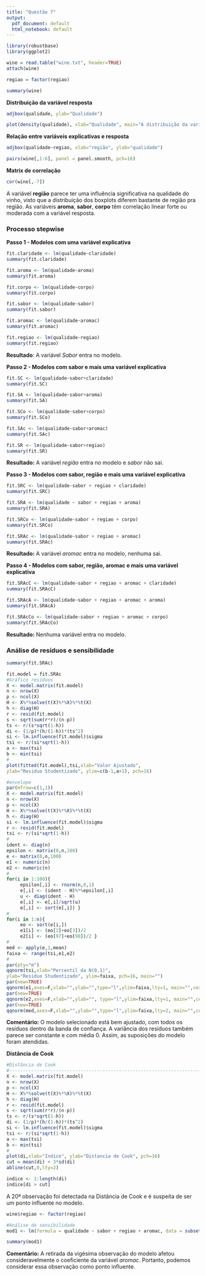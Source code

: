 ```yaml
---
title: "Questão 7"
output:
  pdf_document: default
  html_notebook: default
---
```


```r
library(robustbase)
library(ggplot2)
```


```r
wine = read.table("wine.txt", header=TRUE)
attach(wine)

regiao = factor(regiao)
```

```r
summary(wine)
```

**Distribuição da variável resposta**
```r
adjbox(qualidade, ylab="Qualidade")

plot(density(qualidade), xlab="Qualidade", main="A distribuição da variável resposta não \nse afasta muito de uma distribuição normal")
```
\newpage
**Relação entre variáveis explicativas e resposta**

```r
adjbox(qualidade~regiao, xlab="região", ylab="qualidade")
```

```r
pairs(wine[,1:6], panel = panel.smooth, pch=16)

```

**Matrix de correlação**
```r

cor(wine[,-7])
```
A variável **região** parece ter uma influência significativa na qualidade do vinho, visto que a distribuição dos boxplots diferem bastante de região pra região. As variáveis **aroma**, **sabor**, **corpo** têm correlação linear forte ou moderada com a variável resposta. \newpage

      

### Processo stepwise

**Passo 1 - Modelos com uma variável explicativa**
```r
fit.claridade <- lm(qualidade~claridade)
summary(fit.claridade)

fit.aroma <- lm(qualidade~aroma)
summary(fit.aroma)

fit.corpo <- lm(qualidade~corpo)
summary(fit.corpo)

fit.sabor <- lm(qualidade~sabor)
summary(fit.sabor)

fit.aromac <- lm(qualidade~aromac)
summary(fit.aromac)

fit.regiao <- lm(qualidade~regiao)
summary(fit.regiao)

```

**Resultado**: A variável *Sabor* entra no modelo. \newpage

**Passo 2 - Modelos com sabor e mais uma variável explicativa**
```r
fit.SC <- lm(qualidade~sabor+claridade)
summary(fit.SC)

fit.SA <- lm(qualidade~sabor+aroma)
summary(fit.SA)

fit.SCo <- lm(qualidade~sabor+corpo)
summary(fit.SCo)

fit.SAc <- lm(qualidade~sabor+aromac)
summary(fit.SAc)

fit.SR <- lm(qualidade~sabor+regiao)
summary(fit.SR)

```

**Resultado:** A variável *região* entra no modelo e *sabor* não sai. \newpage

**Passo 3 - Modelos com sabor, região e mais uma variável explicativa**
```r
fit.SRC <- lm(qualidade~sabor + regiao + claridade)
summary(fit.SRC)

fit.SRA <- lm(qualidade ~ sabor + regiao + aroma)
summary(fit.SRA)

fit.SRCo <- lm(qualidade~sabor + regiao + corpo)
summary(fit.SRCo)

fit.SRAc <- lm(qualidade~sabor + regiao + aromac)
summary(fit.SRAc)


```
**Resultado:** A variável *aromac* entra no modelo, nenhuma sai. \newpage


**Passo 4 - Modelos com sabor, região, aromac e mais uma variável explicativa**
```r
fit.SRAcC <- lm(qualidade~sabor + regiao + aromac + claridade)
summary(fit.SRAcC)

fit.SRAcA <- lm(qualidade~sabor + regiao + aromac + aroma)
summary(fit.SRAcA)

fit.SRAcCo <- lm(qualidade~sabor + regiao + aromac + corpo)
summary(fit.SRAcCo)
```
**Resultado:** Nenhuma variável entra no modelo. \newpage

### Análise de resíduos e sensibilidade
```r
summary(fit.SRAc)

fit.model = fit.SRAc
#Gráfico resíduos
X <- model.matrix(fit.model)
n <- nrow(X)
p <- ncol(X)
H <- X%*%solve(t(X)%*%X)%*%t(X)
h <- diag(H)
r <- resid(fit.model)
s <- sqrt(sum(r*r)/(n-p))
ts <- r/(s*sqrt(1-h))
di <- (1/p)*(h/(1-h))*(ts^2)
si <- lm.influence(fit.model)$sigma
tsi <- r/(si*sqrt(1-h))
a <- max(tsi)
b <- min(tsi)
#
plot(fitted(fit.model),tsi,xlab="Valor Ajustado", 
ylab="Residuo Studentizado", ylim=c(b-1,a+1), pch=16)

#envelope
par(mfrow=c(1,1))
X <- model.matrix(fit.model)
n <- nrow(X)
p <- ncol(X)
H <- X%*%solve(t(X)%*%X)%*%t(X)
h <- diag(H)
si <- lm.influence(fit.model)$sigma
r <- resid(fit.model)
tsi <- r/(si*sqrt(1-h))
#
ident <- diag(n)
epsilon <- matrix(0,n,100)
e <- matrix(0,n,100)
e1 <- numeric(n)
e2 <- numeric(n)
#
for(i in 1:100){
     epsilon[,i] <- rnorm(n,0,1)
     e[,i] <- (ident - H)%*%epsilon[,i]
     u <- diag(ident - H)
     e[,i] <- e[,i]/sqrt(u)
     e[,i] <- sort(e[,i]) }
#
for(i in 1:n){
     eo <- sort(e[i,])
     e1[i] <- (eo[2]+eo[3])/2
     e2[i] <- (eo[97]+eo[98])/2 }
#
med <- apply(e,1,mean)
faixa <- range(tsi,e1,e2)
#
par(pty="m")
qqnorm(tsi,xlab="Percentil da N(0,1)",
ylab="Residuo Studentizado", ylim=faixa, pch=16, main="")
par(new=TRUE)
qqnorm(e1,axes=F,xlab="",ylab="",type="l",ylim=faixa,lty=1, main="",cex=1)
par(new=TRUE)
qqnorm(e2,axes=F,xlab="",ylab="", type="l",ylim=faixa,lty=1, main="",cex=1)
par(new=TRUE)
qqnorm(med,axes=F,xlab="",ylab="",type="l",ylim=faixa,lty=2, main="",cex=1)
```
**Comentário:** O modelo selecionado está bem ajustado, com todos os resíduos dentro da banda de confiança. A variância dos resíduos também parece ser constante e com média 0. Assim, as suposições do modelo foram atendidas. \newpage

**Distância de Cook** 

```r
#Distância de Cook
#-----------------------------------------------------------------------#
X <- model.matrix(fit.model)
n <- nrow(X)
p <- ncol(X)
H <- X%*%solve(t(X)%*%X)%*%t(X)
h <- diag(H)
r <- resid(fit.model)
s <- sqrt(sum(r*r)/(n-p))
ts <- r/(s*sqrt(1-h))
di <- (1/p)*(h/(1-h))*(ts^2)
si <- lm.influence(fit.model)$sigma
tsi <- r/(si*sqrt(1-h))
a <- max(tsi)
b <- min(tsi)
#
plot(di,xlab="Indice", ylab="Distancia de Cook", pch=16)
cut = mean(di) + 3*sd(di)
abline(cut,0,lty=2)

indice <- 1:length(di)
indice[di > cut]
```
A 20ª observação foi detectada na Distância de Cook e é suspeita de ser um ponto influente no modelo. 

```r
wine$regiao <- factor(regiao)

#Análise de sensibilidade
mod1 <- lm(formula = qualidade ~ sabor + regiao + aromac, data = subset(wine, subset = 1:38!=20))

summary(mod1)
```

**Comentário:** A retirada da vigésima observação do modelo afetou consideravelmente o coeficiente da variável *aromac*. Portanto, podemos considerar essa observação como ponto influente.
